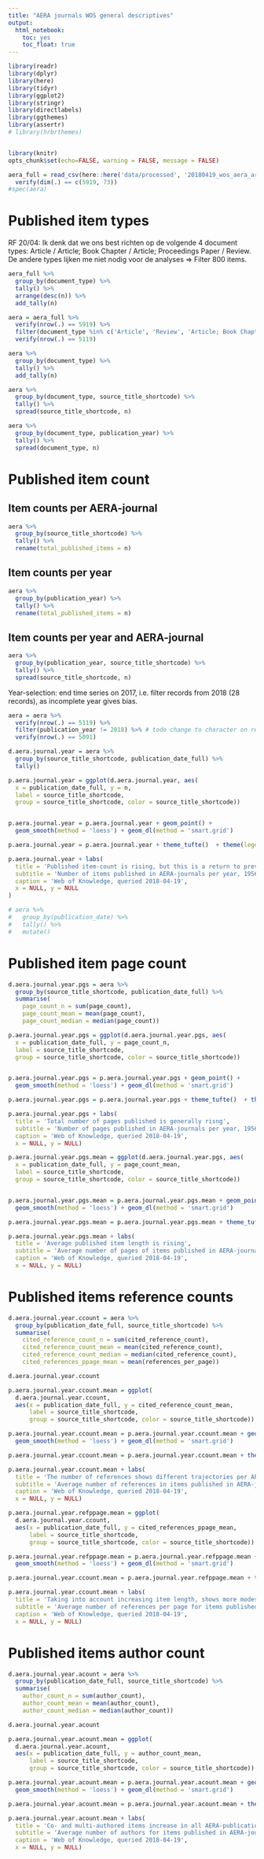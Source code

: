 ```yaml
---
title: "AERA journals WOS general descriptives"
output: 
  html_notebook: 
    toc: yes
    toc_float: true
---
```


```r
library(readr)
library(dplyr)
library(here)
library(tidyr)
library(ggplot2)
library(stringr)
library(directlabels)
library(ggthemes)
library(assertr)
# library(hrbrthemes)


library(knitr)
opts_chunk$set(echo=FALSE, warning = FALSE, message = FALSE)
```

```r
aera_full = read_csv(here::here('data/processed', '20180419_wos_aera_articledata.csv')) %>%
  verify(dim(.) == c(5919, 73))
#spec(aera)
```

# Published item types

RF 20/04: Ik denk dat we ons best richten op de volgende 4 document types: Article / Article; Book Chapter / Article; Proceedings Paper / Review. De andere types lijken me niet nodig voor de analyses => Filter 800 items.

```r
aera_full %>%
  group_by(document_type) %>%
  tally() %>%
  arrange(desc(n)) %>%
  add_tally(n)
```

```r
aera = aera_full %>%
  verify(nrow(.) == 5919) %>%
  filter(document_type %in% c('Article', 'Review', 'Article; Book Chapter', 'Article; Proceedings Paper')) %>%
  verify(nrow(.) == 5119)

aera %>% 
  group_by(document_type) %>%
  tally() %>%
  add_tally(n)
```

```r
aera %>%
  group_by(document_type, source_title_shortcode) %>%
  tally() %>%
  spread(source_title_shortcode, n)
```

```r
aera %>%
  group_by(document_type, publication_year) %>%
  tally() %>%
  spread(document_type, n)
```

# Published item count

## Item counts per AERA-journal

```r
aera %>%
  group_by(source_title_shortcode) %>%
  tally() %>%
  rename(total_published_items = n)
```

## Item counts per year 

```r
aera %>%
  group_by(publication_year) %>%
  tally() %>%
  rename(total_published_items = n)
```

## Item counts per year and AERA-journal

```r
aera %>%
  group_by(publication_year, source_title_shortcode) %>%
  tally() %>%
  spread(source_title_shortcode, n)
```

Year-selection: end time series on 2017, i.e. filter records from 2018 (28 records), as incomplete year gives bias.

```r
aera = aera %>%
  verify(nrow(.) == 5119) %>%
  filter(publication_year != 2018) %>% # todo change to character on read-in
  verify(nrow(.) == 5091)
```


```r
d.aera.journal.year = aera %>%
  group_by(source_title_shortcode, publication_date_full) %>%
  tally()

p.aera.journal.year = ggplot(d.aera.journal.year, aes(
  x = publication_date_full, y = n,
  label = source_title_shortcode,
  group = source_title_shortcode, color = source_title_shortcode))


p.aera.journal.year = p.aera.journal.year + geom_point() + 
  geom_smooth(method = 'loess') + geom_dl(method = 'smart.grid')

p.aera.journal.year = p.aera.journal.year + theme_tufte()  + theme(legend.position = 'none')

p.aera.journal.year + labs(
  title = 'Published item-count is rising, but this is a return to previous levels',
  subtitle = 'Number of items published in AERA-journals per year, 1956-2017',
  caption = 'Web of Knowledge, queried 2018-04-19',
  x = NULL, y = NULL
)

# aera %>%
#   group_by(publication_date) %>%
#   tally() %>%
#   mutate()
```

# Published item page count

```r
d.aera.journal.year.pgs = aera %>%
  group_by(source_title_shortcode, publication_date_full) %>%
  summarise(
    page_count_n = sum(page_count),
    page_count_mean = mean(page_count),
    page_count_median = median(page_count))

p.aera.journal.year.pgs = ggplot(d.aera.journal.year.pgs, aes(
  x = publication_date_full, y = page_count_n,
  label = source_title_shortcode,
  group = source_title_shortcode, color = source_title_shortcode))


p.aera.journal.year.pgs = p.aera.journal.year.pgs + geom_point() + 
  geom_smooth(method = 'loess') + geom_dl(method = 'smart.grid')

p.aera.journal.year.pgs = p.aera.journal.year.pgs + theme_tufte()  + theme(legend.position = 'none')

p.aera.journal.year.pgs + labs(
  title = 'Total number of pages published is generally risng',
  subtitle = 'Number of pages published in AERA-journals per year, 1956-2017',
  caption = 'Web of Knowledge, queried 2018-04-19',
  x = NULL, y = NULL)

```


```r
p.aera.journal.year.pgs.mean = ggplot(d.aera.journal.year.pgs, aes(
  x = publication_date_full, y = page_count_mean,
  label = source_title_shortcode,
  group = source_title_shortcode, color = source_title_shortcode))


p.aera.journal.year.pgs.mean = p.aera.journal.year.pgs.mean + geom_point() + 
  geom_smooth(method = 'loess') + geom_dl(method = 'smart.grid')

p.aera.journal.year.pgs.mean = p.aera.journal.year.pgs.mean + theme_tufte()  + theme(legend.position = 'none')

p.aera.journal.year.pgs.mean + labs(
  title = 'Average published item length is rising',
  subtitle = 'Average number of pages of items published in AERA-journals per year, 1956-2017',
  caption = 'Web of Knowledge, queried 2018-04-19',
  x = NULL, y = NULL)

```

# Published items reference counts

```r
d.aera.journal.year.ccount = aera %>%
  group_by(publication_date_full, source_title_shortcode) %>%
  summarise(
    cited_reference_count_n = sum(cited_reference_count),
    cited_reference_count_mean = mean(cited_reference_count),
    cited_reference_count_median = median(cited_reference_count),
    cited_references_ppage_mean = mean(references_per_page))

d.aera.journal.year.ccount
```

```r
p.aera.journal.year.ccount.mean = ggplot(
  d.aera.journal.year.ccount,
  aes(x = publication_date_full, y = cited_reference_count_mean,
      label = source_title_shortcode,
      group = source_title_shortcode, color = source_title_shortcode))

p.aera.journal.year.ccount.mean = p.aera.journal.year.ccount.mean + geom_point() + 
  geom_smooth(method = 'loess') + geom_dl(method = 'smart.grid')

p.aera.journal.year.ccount.mean = p.aera.journal.year.ccount.mean + theme_tufte()  + theme(legend.position = 'none')

p.aera.journal.year.ccount.mean + labs(
  title = 'The number of references shows different trajectories per AERA-journal',
  subtitle = 'Average number of references in items published in AERA-journals per year, 1956-2017',
  caption = 'Web of Knowledge, queried 2018-04-19',
  x = NULL, y = NULL)
```


```r
p.aera.journal.year.refppage.mean = ggplot(
  d.aera.journal.year.ccount,
  aes(x = publication_date_full, y = cited_references_ppage_mean,
      label = source_title_shortcode,
      group = source_title_shortcode, color = source_title_shortcode))

p.aera.journal.year.refppage.mean = p.aera.journal.year.refppage.mean + geom_point() + 
  geom_smooth(method = 'loess') + geom_dl(method = 'smart.grid')

p.aera.journal.year.ccount.mean = p.aera.journal.year.refppage.mean + theme_tufte()  + theme(legend.position = 'none')

p.aera.journal.year.ccount.mean + labs(
  title = 'Taking into account increasing item length, shows more modest growth\nin references and the diverging RER-trajectory',
  subtitle = 'Average number of references per page for items published in AERA-journals per year, 1956-2017',
  caption = 'Web of Knowledge, queried 2018-04-19',
  x = NULL, y = NULL)
```

# Published items author count

```r
d.aera.journal.year.acount = aera %>%
  group_by(publication_date_full, source_title_shortcode) %>%
  summarise(
    author_count_n = sum(author_count),
    author_count_mean = mean(author_count),
    author_count_median = median(author_count))

d.aera.journal.year.acount
```

```r
p.aera.journal.year.acount.mean = ggplot(
  d.aera.journal.year.acount,
  aes(x = publication_date_full, y = author_count_mean,
      label = source_title_shortcode,
      group = source_title_shortcode, color = source_title_shortcode))

p.aera.journal.year.acount.mean = p.aera.journal.year.acount.mean + geom_point() + 
  geom_smooth(method = 'loess') + geom_dl(method = 'smart.grid')

p.aera.journal.year.acount.mean = p.aera.journal.year.acount.mean + theme_tufte()  + theme(legend.position = 'none')

p.aera.journal.year.acount.mean + labs(
  title = 'Co- and multi-authored items increase in all AERA-publications',
  subtitle = 'Average number of authors for items published in AERA-journals per year, 1956-2017',
  caption = 'Web of Knowledge, queried 2018-04-19',
  x = NULL, y = NULL)
```

